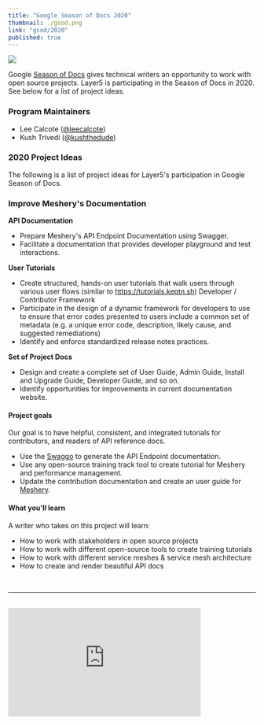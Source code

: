 ```yaml
---
title: "Google Season of Docs 2020"
thumbnail: ./gsod.png
link: "gsod/2020"
published: true
---
```



<ProgramsWrapper>

<img src={gsod_logo}/>
<p>Google <a href="https://developers.google.com/season-of-docs">Season of Docs</a> gives technical writers an opportunity to work with open source projects. Layer5 is participating in the Season of Docs in 2020. See below for a list of project ideas.</p>
<h3>Program Maintainers</h3>
<ul>
    <li>Lee Calcote (<a href="https://github.com/leecalcote">@leecalcote</a>)</li>
    <li>Kush Trivedi (<a href="https://github.com/kushthedude">@kushthedude</a>)</li>
</ul>
<h3>2020 Project Ideas</h3>
<p>The following is a list of project ideas for Layer5&#39;s participation in Google Season of Docs.</p>
<h3>Improve Meshery&#39;s Documentation</h3>
<p><strong>API Documentation</strong></p>
<ul>
    <li>Prepare Meshery&#39;s API Endpoint Documentation using Swagger.</li>
    <li>Facilitate a documentation that provides developer playground and test interactions.</li>
</ul>
<p><strong>User Tutorials</strong></p>
<ul>
    <li>Create structured, hands-on user tutorials that walk users through various user flows (similar to <a href="https://tutorials.keptn.sh">https://tutorials.keptn.sh</a>)
Developer / Contributor Framework</li>
    <li>Participate in the design of a dynamic framework for developers to use to ensure that error codes presented to users include a common set of metadata (e.g. a unique error code, description, likely cause, and suggested remediations)</li>
    <li>Identify and enforce standardized release notes practices.</li>
</ul>
<p><strong>Set of Project Docs</strong></p>
<ul>
    <li>Design and create a complete set of User Guide, Admin Guide, Install and Upgrade Guide, Developer Guide, and so on.</li>
    <li>Identify opportunities for improvements in current documentation website.</li>
</ul>
<h4>Project goals</h4>
<p>Our goal is to have helpful, consistent, and integrated tutorials for contributors, and readers of API reference docs.</p>
<ul>
    <li>Use the <a href="https://github.com/swaggo/swag">Swaggo</a> to generate the API Endpoint documentation.</li>
    <li>Use any open-source training track tool to create tutorial for Meshery and performance management.</li>
    <li>Update the contribution documentation and create an user guide for <a href="https://meshery.io">Meshery</a>.</li>
</ul>
<h4>What you&#39;ll learn</h4>
<p>A writer who takes on this project will learn:</p>
<ul>
    <li>How to work with stakeholders in open source projects</li>
    <li>How to work with different open-source tools to create training tutorials</li>
    <li>How to work with different service meshes &amp; service mesh architecture</li>
    <li>How to create and render beautiful API docs</li>
</ul>
<div className="flex-div">&nbsp;</div>
<hr/>
<div className="flex-div">&nbsp;</div>
<div id="layer5-intro" className="iframe-container">
    <iframe width="392"
        height="220.5"
        src="https://www.youtube.com/embed/0yN5T5LB9ps"
        frameBorder="0"
        allow="accelerometer; autoplay; encrypted-media; gyroscope; picture-in-picture"
        allowFullScreen />
</div>
<p>
    <b>What is Layer5?</b>
</p>
<p>
While small, the Layer5 community represents the largest collection of
service mesh projects and their maintainers in the world. We build
projects to provide learning environments, deployment and operational best
practices, performance benchmarks, create documentation, share networking
opportunities, and more. Our shared commitment to the open source spirit
pushes Layer5 projects forward. New members are always welcome.
</p>
<p>
    <b>Is it Open Source?</b>
</p>
<p>
Layer5 projects are open source software. Anyone can download, use, work
on, and share it with others. It's built on principles like collaboration,
globalism, and innovation. Layer5 projects are distributed under the terms
of Apache v2.
</p>
<p>
    <b>Google Season of Docs Participation?</b>
</p>
<p>
The key component of these projects is our Community. This community,
which you will join as an participant in Google Season of Docs, is
improving the world of diverse cloud native systems. Your contributions
will affect people you've never met. The Layer5 community includes
software engineers, researchers, students, artists, system administrators,
operators and web designers -- all of whom will be happy to help you get
started.
</p>
<p>
We believe that all contributors should expect and be part of a safe and
friendly environment for constructive contribution. We can more
effectively and successfully compare and challenge different ideas to find
the best solutions for advancement, while building the size, diversity,
and strength of our community.
</p>

</ProgramsWrapper>
